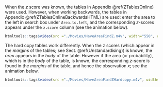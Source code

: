 When the $z$ score was known, the tables in Appendix\ \@ref(ZTablesOnline) were used.
However, when working backwards, the tables in Appendix\ \@ref(ZTablesOnlineBackwardsHTML) are used: enter the area to the left in search box under `Area.to.left`, and the corresponding $z$-scores appears under the `z.score` column (see the animation below).


<!-- ```{r TablesExampleHTMLBackwards, echo=FALSE, fig.align="center", out.width='0.2\\linewidth', fig.cap='Using the online tables to find the $z$-score such that the area to the left is approximately 10%'} -->
<!-- knitr::include_graphics("./children/TablesExampleHTMLBackwards.png") -->
<!-- ``` -->

<div style="text-align:center;">
```r
htmltools::tags$video(src ="./Movies/HaveAreaFindZ.m4v", width="550", autoplay="autoplay", controls="controls", loop="loop", style="padding:5px; border: 2px solid gray;")      
```
</div>

The hard copy tables work differently.
When the $z$ scores (which appear in the *margins* of the tables; see Sect.\ \@ref(Unstandardising)) is known, the *area* appears in the *body* of the table. 
However if the area (or probability), which is in the *body* of the table, is known, the corresponding $z$-score is found in the *margins* of the table, and hence the observation $x$; see the animation below.


<div style="text-align:center;">
```r
htmltools::tags$video(src ="./Movies/HaveAreaFindZHardcopy.m4v", width="700", autoplay="autoplay", controls="controls", loop="loop", style="padding:5px; border: 2px solid gray;")
```
</div>

